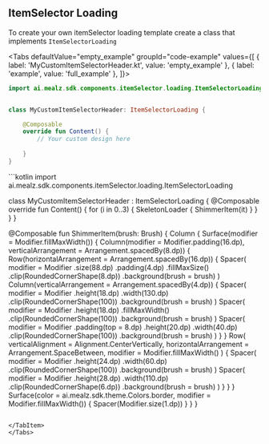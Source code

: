 
## ItemSelector Loading

To create your own itemSelector loading template create a class that implements `ItemSelectorLoading`

<Tabs defaultValue="empty_example" groupId="code-example"
values={[
{ label: 'MyCustomItemSelectorHeader.kt', value: 'empty_example' },
{ label: 'example', value: 'full_example' },
]}>
<TabItem value="empty_example">
```kotlin
import ai.mealz.sdk.components.itemSelector.loading.ItemSelectorLoading


class MyCustomItemSelectorHeader: ItemSelectorLoading {

    @Composable
    override fun Content() {
        // Your custom design here 
       
    }
}
```
</TabItem>
<TabItem value="full_example">
```kotlin
import ai.mealz.sdk.components.itemSelector.loading.ItemSelectorLoading

class MyCustomItemSelectorHeader : ItemSelectorLoading {
    @Composable
    override fun Content() {
        for (i in 0..3) {
            SkeletonLoader {
                ShimmerItem(it)
            }
        }
    }
}

@Composable
fun ShimmerItem(brush: Brush) {
    Column {
        Surface(modifier = Modifier.fillMaxWidth()) {
            Column(modifier = Modifier.padding(16.dp), verticalArrangement = Arrangement.spacedBy(8.dp)) {
                Row(horizontalArrangement = Arrangement.spacedBy(16.dp)) {
                    Spacer(
                        modifier = Modifier
                            .size(88.dp)
                            .padding(4.dp)
                            .fillMaxSize()
                            .clip(RoundedCornerShape(8.dp))
                            .background(brush = brush)
                    )
                    Column(verticalArrangement = Arrangement.spacedBy(4.dp)) {
                        Spacer(
                            modifier = Modifier
                                .height(18.dp)
                                .width(130.dp)
                                .clip(RoundedCornerShape(100))
                                .background(brush = brush)
                        )
                        Spacer(
                            modifier = Modifier
                                .height(18.dp)
                                .fillMaxWidth()
                                .clip(RoundedCornerShape(100))
                                .background(brush = brush)
                        )
                        Spacer(
                            modifier = Modifier
                                .padding(top = 8.dp)
                                .height(20.dp)
                                .width(40.dp)
                                .clip(RoundedCornerShape(100))
                                .background(brush = brush)
                        )
                    }
                }
                Row(
                    verticalAlignment = Alignment.CenterVertically,
                    horizontalArrangement = Arrangement.SpaceBetween,
                    modifier = Modifier.fillMaxWidth()
                ) {
                    Spacer(
                        modifier = Modifier
                            .height(24.dp)
                            .width(60.dp)
                            .clip(RoundedCornerShape(100))
                            .background(brush = brush)
                    )
                    Spacer(
                        modifier = Modifier
                            .height(28.dp)
                            .width(110.dp)
                            .clip(RoundedCornerShape(6.dp))
                            .background(brush = brush)
                    )
                }
            }
        }
        Surface(color = ai.mealz.sdk.theme.Colors.border, modifier = Modifier.fillMaxWidth()) {
            Spacer(Modifier.size(1.dp))
        }
    }
}
```

</TabItem>
</Tabs>